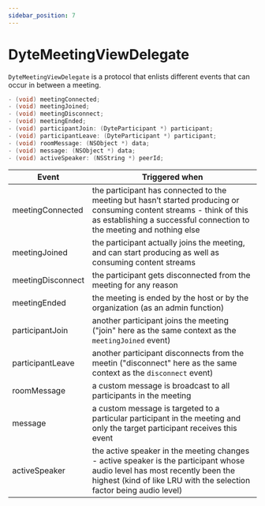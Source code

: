 ```yaml
---
sidebar_position: 7
---
```


# DyteMeetingViewDelegate

`DyteMeetingViewDelegate` is a protocol that enlists different events that can occur in between a meeting.

```objectivec
- (void) meetingConnected;
- (void) meetingJoined;
- (void) meetingDisconnect;
- (void) meetingEnded;
- (void) participantJoin: (DyteParticipant *) participant;
- (void) participantLeave: (DyteParticipant *) participant;
- (void) roomMessage: (NSObject *) data;
- (void) message: (NSObject *) data;
- (void) activeSpeaker: (NSString *) peerId;
```

| Event             | Triggered when                                                                                                                                                                                    |
| ----------------- | ------------------------------------------------------------------------------------------------------------------------------------------------------------------------------------------------- |
| meetingConnected  | the participant has connected to the meeting but hasn’t started producing or consuming content streams - think of this as establishing a successful connection to the meeting and nothing else    |
| meetingJoined     | the participant actually joins the meeting, and can start producing as well as consuming content streams                                                                                          |
| meetingDisconnect | the participant gets disconnected from the meeting for any reason                                                                                                                                 |
| meetingEnded      | the meeting is ended by the host or by the organization (as an admin function)                                                                                                                    |
| participantJoin   | another participant joins the meeting ("join" here as the same context as the `meetingJoined` event)                                                                                              |
| participantLeave  | another participant disconnects from the meetin ("disconnect" here as the same context as the `disconnect` event)                                                                                 |
| roomMessage       | a custom message is broadcast to all participants in the meeting                                                                                                                                  |
| message           | a custom message is targeted to a particular participant in the meeting and only the target participant receives this event                                                                       |
| activeSpeaker     | the active speaker in the meeting changes - active speaker is the participant whose audio level has most recently been the highest (kind of like LRU with the selection factor being audio level) |
